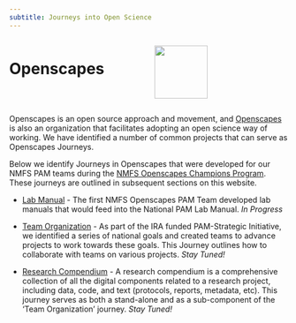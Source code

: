 ```yaml
---
subtitle: Journeys into Open Science
---
```

::: columns
:::{.column width="50%"}

# Openscapes 

::: 
:::{.column width="50%"}

![](images/openscapes_hex.png){width=1in}


:::
:::

Openscapes is an open source approach and movement, and [Openscapes](https://openscapes.org/){target="_blank"} is also an organization that facilitates adopting an open science way of working. We have identified a number of common projects that can serve as Openscapes Journeys. 

Below we identify Journeys in Openscapes that were developed for our NMFS PAM teams during the [NMFS Openscapes Champions Program](https://nmfs-openscapes.github.io/){target="_blank"}. These journeys are outlined in subsequent sections on this website.

-   [Lab Manual](https://sael-swfsc.github.io/OpenScience/content/labManual.html){target="_blank"} - The first NMFS Openscapes PAM Team developed lab manuals that would feed into the National PAM Lab Manual. *In Progress*

-   [Team Organization](https://sael-swfsc.github.io/OpenScience/content/organization.html){target="_blank"} - As part of the IRA funded PAM-Strategic Initiative, we identified a series of national goals and created teams to advance projects to work towards these goals. This Journey outlines how to collaborate with teams on various projects. *Stay Tuned!*

-   [Research Compendium](https://sael-swfsc.github.io/OpenScience/content/researchCompendium.html){target="_blank"} - A research compendium is a comprehensive collection of all the digital components related to a research project, including data, code, and text (protocols, reports, metadata, etc). This journey serves as both a stand-alone and as a sub-component of the 'Team Organization' journey. *Stay Tuned!*
